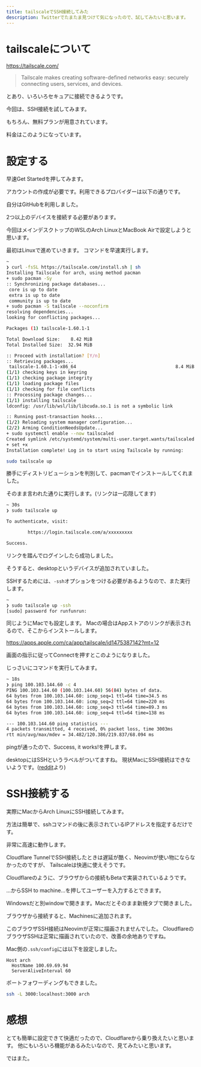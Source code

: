 ```yaml
---
title: tailscaleでSSH接続してみた
description: Twitterでたまたま見つけて気になったので、試してみたいと思います。
---
```



# tailscaleについて

https://tailscale.com/

<ImageZoom
  src='https://i.gyazo.com/a5f4ec3808b421f3c189b7f5f9c2675c.png'
  width={1378}
  height={653}
  alt='image by gyazo'
/>

> Tailscale makes creating software-defined networks easy: securely connecting users, services, and devices.

とあり、いろいろセキュアに接続できるようです。

今回は、SSH接続を試してみます。

もちろん、無料プランが用意されています。

料金はこのようになっています。

<ImageZoom
  src='https://i.gyazo.com/0a0ffb6c8595e13f49f9dd7604604021.png'
  width={1378}
  height={653}
  alt='image by gyazo'
/>

# 設定する

早速Get Startedを押してみます。

アカウントの作成が必要です。利用できるプロバイダーは以下の通りです。

<ImageZoom
  src='https://i.gyazo.com/ebb1d22c2ef892340ceb74bdf149af55.png'
  width={1378}
  height={653}
  alt='image by gyazo'
/>

自分はGitHubを利用しました。

<ImageZoom
  src='https://i.gyazo.com/d15f4d4196d5da25e8aca771fc2ed4f4.png'
  width={1378}
  height={653}
  alt='image by gyazo'
/>

2つ以上のデバイスを接続する必要があります。

今回はメインデスクトップのWSLのArch LinuxとMacBook Airで設定しようと思います。

最初はLinuxで進めていきます。
コマンドを早速実行します。

```bash
~
❯ curl -fsSL https://tailscale.com/install.sh | sh
Installing Tailscale for arch, using method pacman
+ sudo pacman -Sy
:: Synchronizing package databases...
 core is up to date
 extra is up to date
 community is up to date
+ sudo pacman -S tailscale --noconfirm
resolving dependencies...
looking for conflicting packages...

Packages (1) tailscale-1.60.1-1

Total Download Size:    8.42 MiB
Total Installed Size:  32.94 MiB

:: Proceed with installation? [Y/n]
:: Retrieving packages...
 tailscale-1.60.1-1-x86_64                                     8.4 MiB   330 KiB/s 00:26 [###################################################] 100%
(1/1) checking keys in keyring                                                           [###################################################] 100%
(1/1) checking package integrity                                                         [###################################################] 100%
(1/1) loading package files                                                              [###################################################] 100%
(1/1) checking for file conflicts                                                        [###################################################] 100%
:: Processing package changes...
(1/1) installing tailscale                                                               [###################################################] 100%
ldconfig: /usr/lib/wsl/lib/libcuda.so.1 is not a symbolic link

:: Running post-transaction hooks...
(1/2) Reloading system manager configuration...
(2/2) Arming ConditionNeedsUpdate...
+ sudo systemctl enable --now tailscaled
Created symlink /etc/systemd/system/multi-user.target.wants/tailscaled.service → /usr/lib/systemd/system/tailscaled.service.
+ set +x
Installation complete! Log in to start using Tailscale by running:

sudo tailscale up
```

勝手にディストリビューションを判別して、pacmanでインストールしてくれました。

そのまま言われた通りに実行します。(リンクは一応隠してます)

```bash
~ 30s
❯ sudo tailscale up

To authenticate, visit:

        https://login.tailscale.com/a/xxxxxxxxx

Success.
```

リンクを踏んでログインしたら成功しました。

そうすると、desktopというデバイスが追加されていました。

<ImageZoom
  src='https://i.gyazo.com/de5cace11da1a7f7905c98bc4c77fcf1.png'
  width={1378}
  height={653}
  alt='image by gyazo'
/>

SSHするためには、`-ssh`オプションをつける必要があるようなので、また実行します。

```bash
~
❯ sudo tailscale up -ssh
[sudo] password for runfunrun:
```

同じようにMacでも設定します。
Macの場合はAppストアのリンクが表示されるので、そこからインストールします。

https://apps.apple.com/ca/app/tailscale/id1475387142?mt=12

画面の指示に従ってConnectを押すとこのようになりました。

<ImageZoom
  src='https://i.gyazo.com/ebdaf80e2a840fca9a37543b725358ff.png'
  width={1378}
  height={653}
  alt='image by gyazo'
/>

じっさいにコマンドを実行してみます。

```bash
~ 18s
❯ ping 100.103.144.60 -c 4
PING 100.103.144.60 (100.103.144.60) 56(84) bytes of data.
64 bytes from 100.103.144.60: icmp_seq=1 ttl=64 time=34.5 ms
64 bytes from 100.103.144.60: icmp_seq=2 ttl=64 time=220 ms
64 bytes from 100.103.144.60: icmp_seq=3 ttl=64 time=89.3 ms
64 bytes from 100.103.144.60: icmp_seq=4 ttl=64 time=138 ms

--- 100.103.144.60 ping statistics ---
4 packets transmitted, 4 received, 0% packet loss, time 3003ms
rtt min/avg/max/mdev = 34.482/120.386/219.837/68.094 ms
```

pingが通ったので、Success, it works!を押します。

<ImageZoom
  src='https://i.gyazo.com/9bf6b986920f3f143e6694f871c8fd66.png'
  width={1378}
  height={653}
  alt='image by gyazo'
/>

desktopにはSSHというラベルがついてますね。
現状MacにSSH接続はできないようです。([reddit](https://www.reddit.com/r/Tailscale/comments/13cncn7/tailscale_mac_ssh/)より)

# SSH接続する

実際にMacからArch LinuxにSSH接続してみます。

方法は簡単で、sshコマンドの後に表示されているIPアドレスを指定するだけです。

<ImageZoom
  src='https://i.gyazo.com/1e99dc3215c7e4b909dcb99a1b940a8b.png'
  width={1225}
  height={910}
  alt='image by gyazo'
/>

非常に高速に動作します。

Cloudflare TunnelでSSH接続したときは遅延が酷く、Neovimが使い物にならなかったのですが、
Tailscaleは快適に使えそうです。

Cloudflareのように、ブラウザからの接続もBetaで実装されているようです。

<ImageZoom
  src='https://i.gyazo.com/59ff077beb86e40cf3ed5d758a9167da.png'
  width={1378}
  height={653}
  alt='image by gyazo'
/>

...からSSH to machine...を押してユーザーを入力するとできます。

Windowsだと別windowで開きます。Macだとそのまま新規タブで開きました。

<ImageZoom
  src='https://i.gyazo.com/4f27283fab2e98ff807c1e43218fb6e7.png'
  width={789}
  height={501}
  alt='image by gyazo'
/>

ブラウザから接続すると、Machinesに追加されます。

<ImageZoom
  src='https://i.gyazo.com/98e013bc2b1fa770a22dc9f0ded2beaa.png'
  width={1378}
  height={653}
  alt='image by gyazo'
/>

このブラウザSSH接続はNeovimが正常に描画されませんでした。
CloudflareのブラウザSSHは正常に描画されていたので、改善の余地ありですね。

Mac側の`.ssh/config`には以下を設定しました。

```
Host arch
  HostName 100.69.69.94
  ServerAliveInterval 60
```

ポートフォワーディングもできました。

```bash
ssh -L 3000:localhost:3000 arch
```

# 感想

とても簡単に設定できて快適だったので、Cloudflareから乗り換えたいと思います。
他にもいろいろ機能があるみたいなので、見てみたいと思います。

ではまた。
